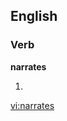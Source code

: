 
==English==

===Verb===
'''narrates'''

# {{third-person singular of|[[narrate]]}}

[[vi:narrates]]